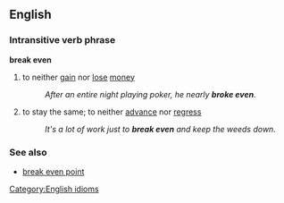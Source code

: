 ==English==
===Intransitive verb phrase===
'''break even'''
#to neither [[gain]] nor [[lose]] [[money]]
#:''After an entire night playing poker, he nearly '''broke even'''.''
#to stay the same; to neither [[advance]] nor [[regress]]
#:''It's a lot of work just to '''break even''' and keep the weeds down.''
===See also===
*[[break even point]]

[[Category:English idioms]]